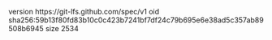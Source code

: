 version https://git-lfs.github.com/spec/v1
oid sha256:59b13f80fd83b10c0c423b7241bf7df24c79b695e6e38ad5c357ab89508b6945
size 2534
